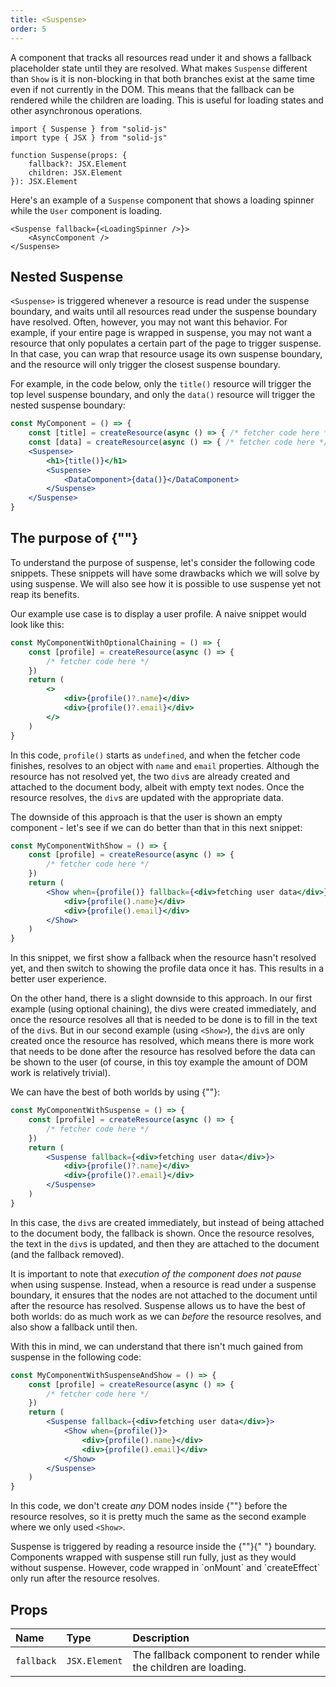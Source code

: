 ```yaml
---
title: <Suspense>
order: 5
---
```


A component that tracks all resources read under it and shows a fallback placeholder state until they are resolved. What makes `Suspense` different than `Show` is it is non-blocking in that both branches exist at the same time even if not currently in the DOM. This means that the fallback can be rendered while the children are loading. This is useful for loading states and other asynchronous operations.

```tsx
import { Suspense } from "solid-js"
import type { JSX } from "solid-js"

function Suspense(props: {
	fallback?: JSX.Element
	children: JSX.Element
}): JSX.Element

```

Here's an example of a `Suspense` component that shows a loading spinner while the `User` component is loading.

```tsx
<Suspense fallback={<LoadingSpinner />}>
	<AsyncComponent />
</Suspense>

```

## Nested Suspense

`<Suspense>` is triggered whenever a resource is read under the suspense boundary, and waits until all resources read
under the suspense boundary have resolved. Often, however, you may not want this behavior. For example, if your entire page is
wrapped in suspense, you may not want a resource that only populates a certain part of the page to trigger suspense.
In that case, you can wrap that resource usage its own suspense boundary, and the resource will only trigger the
closest suspense boundary.

For example, in the code below, only the `title()` resource will trigger the top level suspense boundary, and only the `data()`
resource will trigger the nested suspense boundary:

```jsx
const MyComponent = () => {
	const [title] = createResource(async () => { /* fetcher code here */ })
	const [data] = createResource(async () => { /* fetcher code here */ })
	<Suspense>
		<h1>{title()}</h1>
		<Suspense>
			<DataComponent>{data()}</DataComponent>
		</Suspense>
	</Suspense>
}

```

## The purpose of {"<Suspense>"}

To understand the purpose of suspense, let's consider the following code snippets. These snippets will have some drawbacks which we will solve by using suspense. We will also see how it is possible to use suspense yet not reap its benefits.

Our example use case is to display a user profile. A naive snippet would look like this:

```jsx
const MyComponentWithOptionalChaining = () => {
	const [profile] = createResource(async () => {
		/* fetcher code here */
	})
	return (
		<>
			<div>{profile()?.name}</div>
			<div>{profile()?.email}</div>
		</>
	)
}

```

In this code, `profile()` starts as `undefined`, and when the fetcher code finishes, resolves to an object with `name` and `email` properties. Although the resource has not resolved yet, the two `div`s are already created and attached to the document body, albeit with empty text nodes. Once the resource resolves, the `div`s are updated with the appropriate data.

The downside of this approach is that the user is shown an empty component - let's see if we can do better than that in this next snippet:

```jsx
const MyComponentWithShow = () => {
	const [profile] = createResource(async () => {
		/* fetcher code here */
	})
	return (
		<Show when={profile()} fallback={<div>fetching user data</div>}>
			<div>{profile().name}</div>
			<div>{profile().email}</div>
		</Show>
	)
}

```

In this snippet, we first show a fallback when the resource hasn't resolved yet, and then switch to showing the profile data once it has. This results in a better user experience.

On the other hand, there is a slight downside to this approach. In our first example (using optional chaining), the divs were created immediately, and once the resource resolves all that is needed to be done is to fill in the text of the `div`s. But in our second example (using `<Show>`), the `div`s are only created once the resource has resolved, which means there is more work that needs to be done after the resource has resolved before the data can be shown to the user (of course, in this toy example the amount of DOM work is relatively trivial).

We can have the best of both worlds by using {"<Suspense>"}:

```jsx
const MyComponentWithSuspense = () => {
	const [profile] = createResource(async () => {
		/* fetcher code here */
	})
	return (
		<Suspense fallback={<div>fetching user data</div>}>
			<div>{profile()?.name}</div>
			<div>{profile()?.email}</div>
		</Suspense>
	)
}
```

In this case, the `div`s are created immediately, but instead of being attached to the document body, the fallback is shown. Once the resource resolves, the text in the `div`s is updated, and then they are attached to the document (and the fallback removed).

It is important to note that _execution of the component does not pause_ when using suspense. Instead, when a resource is read under a suspense boundary, it ensures that the nodes are not attached to the document until after the resource has resolved. Suspense allows us to have the best of both worlds: do as much work as we can _before_ the resource resolves, and also show a fallback until then.

With this in mind, we can understand that there isn't much gained from suspense in the following code:

```jsx
const MyComponentWithSuspenseAndShow = () => {
	const [profile] = createResource(async () => {
		/* fetcher code here */
	})
	return (
		<Suspense fallback={<div>fetching user data</div>}>
			<Show when={profile()}>
				<div>{profile().name}</div>
				<div>{profile().email}</div>
			</Show>
		</Suspense>
	)
}
```

In this code, we don't create _any_ DOM nodes inside {"<Suspense>"} before the resource resolves, so it is pretty much the same as the second example where we only used `<Show>`.

<Callout>
	Suspense is triggered by reading a resource inside the {"<Suspense>"}{" "}
	boundary. Components wrapped with suspense still run fully, just as they would
	without suspense. However, code wrapped in `onMount` and `createEffect` only
	run after the resource resolves.
</Callout>

## Props

| Name       | Type          | Description                                                      |
| :--------- | :------------ | :--------------------------------------------------------------- |
| `fallback` | `JSX.Element` | The fallback component to render while the children are loading. |
